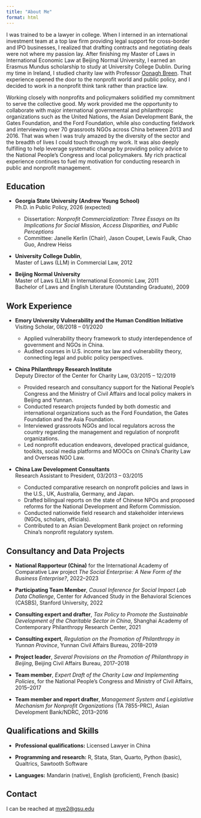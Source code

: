 ```yaml
---
title: "About Me"
format: html
---
```


I was trained to be a lawyer in college. When I interned in an international investment team at a top law firm providing legal support for cross-border and IPO businesses, I realized that drafting contracts and negotiating deals were not where my passion lay. After finishing my Master of Laws in International Economic Law at Beijing Normal University, I earned an Erasmus Mundus scholarship to study at University College Dublin. During my time in Ireland, I studied charity law with Professor [Oonagh Breen](https://people.ucd.ie/oonagh.breen). That experience opened the door to the nonprofit world and public policy, and I decided to work in a nonprofit think tank rather than practice law.  

Working closely with nonprofits and policymakers solidified my commitment to serve the collective good. My work provided me the opportunity to collaborate with major international governmental and philanthropic organizations such as the United Nations, the Asian Development Bank, the Gates Foundation, and the Ford Foundation, while also conducting fieldwork and interviewing over 70 grassroots NGOs across China between 2013 and 2016. That was when I was truly amazed by the diversity of the sector and the breadth of lives I could touch through my work. It was also deeply fulfilling to help leverage systematic change by providing policy advice to the National People’s Congress and local policymakers. My rich practical experience continues to fuel my motivation for conducting research in public and nonprofit management.  


## Education

- **Georgia State University (Andrew Young School)**<br>
  Ph.D. in Public Policy, 2026 (expected)  

  * Dissertation: *Nonprofit Commercialization: Three Essays on Its Implications for Social Mission, Access Disparities, and Public Perceptions*  
  * Committee: Janelle Kerlin (Chair), Jason Coupet, Lewis Faulk, Chao Guo, Andrew Heiss  

- **University College Dublin**,<br>
Master of Laws (LLM) in Commercial Law, 2012  

- **Beijing Normal University**  <br>
  Master of Laws (LLM) in International Economic Law, 2011  <br>
  Bachelor of Laws and English Literature (Outstanding Graduate), 2009  

## Work Experience

- **Emory University Vulnerability and the Human Condition Initiative**  <br>
  Visiting Scholar, 08/2018 – 01/2020 
  
  * Applied vulnerability theory framework to study interdependence of government and NGOs in China.  
  * Audited courses in U.S. income tax law and vulnerability theory, connecting legal and public policy perspectives.  
  
- **China Philanthropy Research Institute**  <br>
  Deputy Director of the Center for Charity Law, 03/2015 – 12/2019  
  
  *	Provided research and consultancy support for the National People's Congress and the Ministry of Civil Affairs and local policy makers in Beijing and Yunnan. 
  *	Conducted research projects funded by both domestic and international organizations such as the Ford Foundation, the Gates Foundation and the Asia Foundation.
  *	Interviewed grassroots NGOs and local regulators across the country regarding the management and regulation of nonprofit organizations.
  *	Led nonprofit education endeavors, developed practical guidance, toolkits, social media platforms and MOOCs on China’s Charity Law and Overseas NGO Law.

- **China Law Development Consultants**  <br>
  Research Assistant to President, 03/2013 – 03/2015 
  
  * Conducted comparative research on nonprofit policies and laws in the U.S., UK, Australia, Germany, and Japan.  
  * Drafted bilingual reports on the state of Chinese NPOs and proposed reforms for the National Development and Reform Commission.  
  * Conducted nationwide field research and stakeholder interviews (NGOs, scholars, officials).  
  * Contributed to an Asian Development Bank project on reforming China’s nonprofit regulatory system.  

## Consultancy and Data Projects

- **National Rapporteur (China)** for the International Academy of Comparative Law project *The Social Enterprise: A New Form of the Business Enterprise?*, 2022–2023  

- **Participating Team Member**, *Causal Inference for Social Impact Lab Data Challenge*, Center for Advanced Study in the Behavioral Sciences (CASBS), Stanford University, 2022  

- **Consulting expert and drafter**, *Tax Policy to Promote the Sustainable Development of the Charitable Sector in China*, Shanghai Academy of Contemporary Philanthropy Research Center, 2021  

- **Consulting expert**, *Regulation on the Promotion of Philanthropy in Yunnan Province*, Yunnan Civil Affairs Bureau, 2018–2019  

- **Project leader**, *Several Provisions on the Promotion of Philanthropy in Beijing*, Beijing Civil Affairs Bureau, 2017–2018  

- **Team member**, *Expert Draft of the Charity Law and Implementing Policies*, for the National People’s Congress and Ministry of Civil Affairs, 2015–2017  

- **Team member and report drafter**, *Management System and Legislative Mechanism for Nonprofit Organizations* (TA 7855-PRC), Asian Development Bank/NDRC, 2013–2016  

## Qualifications and Skills

- **Professional qualifications:** Licensed Lawyer in China 

- **Programming and research:** R, Stata, Stan, Quarto, Python (basic), Qualtrics, Sawtooth Software  

- **Languages:** Mandarin (native), English (proficient), French (basic)  

## Contact

I can be reached at [mye2@gsu.edu](mailto:mye2@gsu.edu)  
